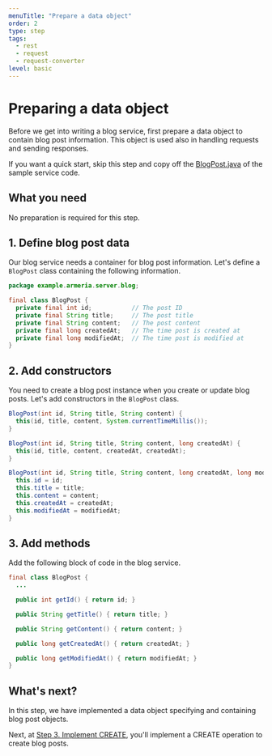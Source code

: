 ```yaml
---
menuTitle: "Prepare a data object"
order: 2
type: step
tags:
  - rest
  - request
  - request-converter
level: basic
---
```


# Preparing a data object

Before we get into writing a blog service, first prepare a data object to contain blog post information. This object is used also in handling requests and sending responses.

If you want a quick start, skip this step and copy off the [BlogPost.java](https://github.com/line/armeria-examples/blob/master/tutorials/rest-api-annotated-service/src/main/java/example/armeria/server/blog/BlogPost.java) of the sample service code.

<TutorialSteps current={2} />

## What you need

No preparation is required for this step.

## 1. Define blog post data

Our blog service needs a container for blog post information.
Let's define a `BlogPost` class containing the following information.

```java
package example.armeria.server.blog;

final class BlogPost {
  private final int id;           // The post ID
  private final String title;     // The post title
  private final String content;   // The post content
  private final long createdAt;   // The time post is created at
  private final long modifiedAt;  // The time post is modified at
}
```

## 2. Add constructors

You need to create a blog post instance when you create or update blog posts. Let's add constructors in the `BlogPost` class.

```java filename=BlogPost.java
BlogPost(int id, String title, String content) {
  this(id, title, content, System.currentTimeMillis());
}

BlogPost(int id, String title, String content, long createdAt) {
  this(id, title, content, createdAt, createdAt);
}

BlogPost(int id, String title, String content, long createdAt, long modifiedAt) {
  this.id = id;
  this.title = title;
  this.content = content;
  this.createdAt = createdAt;
  this.modifiedAt = modifiedAt;
}
```

## 3. Add methods

Add the following block of code in the blog service.

```java
final class BlogPost {
  ...

  public int getId() { return id; }

  public String getTitle() { return title; }

  public String getContent() { return content; }

  public long getCreatedAt() { return createdAt; }

  public long getModifiedAt() { return modifiedAt; }
}
```


## What's next?

In this step, we have implemented a data object specifying and containing blog post objects.

Next, at [Step 3. Implement CREATE](/tutorials/tutorial-blog-rest-step3), you'll implement a CREATE operation to create blog posts.

<TutorialSteps current={2} />
